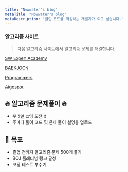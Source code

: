 ```yaml
---
title: "Nowwater's blog"
metaTitle: "Nowwater's blog"
metaDescription: '클린 코드를 작성하는 개발자가 되고 싶습니다.'
---
```


### 알고리즘 사이트

> 다음 알고리즘 사이트에서 알고리즘 문제를 해결합니다.

[SW Expert Academy](https://swexpertacademy.com/main/main.do)

[BAEKJOON](https://www.acmicpc.net/)

[Programmers](https://programmers.co.kr/learn/challenges?tab=all_challenges)

[Algospot](https://www.algospot.com/)

## 🔥 알고리즘 문제풀이 🔥

- 주 5일 코딩 도전!!!
- 주마다 풀이 코드 및 문제 풀이 설명을 업로드

## 📝 목표

- 졸업 전까지 알고리즘 문제 500개 풀기
- BOJ 플래티넘 랭크 달성
- 코딩 테스트 부수기
